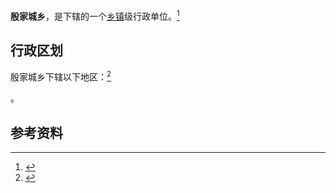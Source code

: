 {{中国乡级行政区|62/10/27/205/000}}

'''殷家城乡'''，是{{PRC admin/fullname|62/10/27/205/000|3}}下辖的一个[[乡镇|乡镇]]级行政单位。<ref>{{PRC admin/ref sgc|{{PRC admin/parent|62/10/27/205/000}}}}</ref>

== 行政区划 ==

殷家城乡下辖以下地区：<ref>{{PRC admin/ref sgc|62/10/27/205/000}}</ref>

{{PRC admin/children|62/10/27/205/000}}。

== 参考资料 ==

{{reflist}}

{{行政区划小作品}}
{{PRC admin/navcat|62/10/27/205/000}}